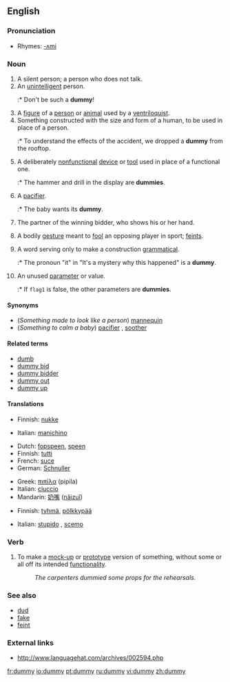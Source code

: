 ==English==

===Pronunciation===
*Rhymes: [[Rhymes:English:-ʌmi|-ʌmi]]

===Noun===
{{en-noun|dummies}}

# A silent person; a person who does not talk.
# An [[unintelligent]] person.
#:* Don't be such a '''dummy'''!
# A [[figure]] of a [[person]] or [[animal]] used by a [[ventriloquist]].
# Something constructed with the size and form of a human, to be used in place of a person.
#:* To understand the effects of the accident, we dropped a '''dummy''' from the rooftop.
# A deliberately [[nonfunctional]] [[device]] or [[tool]] used in place of a functional one.
#:* The hammer and drill in the display are '''dummies'''.
# {{context|Australia|UK}} A [[pacifier]].
#:* The baby wants its '''dummy'''.
# {{bridge}} The partner of the winning bidder, who shows his or her hand.
# <!--Dialect?--> A bodily [[gesture]] meant to [[fool]] an opposing player in sport; [[feint]]s.
# {{linguistics}} A word serving only to make a construction [[grammatical]].
#:* The pronoun "it" in "It's a mystery why this happened" is a '''dummy'''.
# {{complang}} An unused [[parameter]] or value.
#:* If <code>flag1</code> is false, the other parameters are '''dummies'''.

====Synonyms====
*(''Something made to look like a person'') [[mannequin]]
*(''Something to calm a baby'') [[pacifier]] {{italbrac|US}}, [[soother]] {{italbrac|Canada}}

====Related terms====
*[[dumb]]
*[[dummy bid]]
*[[dummy bidder]]
*[[dummy out]]
*[[dummy up]]

====Translations====
{{trans-top|something constructed with the size and form of a human}}
*Finnish: [[nukke]]
{{trans-mid}}
*Italian: [[manichino]] {{m}}
{{trans-bottom}}

{{trans-top|for a baby}}
*Dutch: [[fopspeen]], [[speen]] {{m}}
*Finnish: [[tutti]]
*French: [[suce]]
*German: [[Schnuller]] {{m}}
{{trans-mid}}
*Greek: [[πιπίλα]] (pipila) {{f}}
*Italian: [[ciuccio]] {{m}}
*Mandarin: [[奶嘴]] ([[nǎizuǐ]])
{{trans-bottom}}

{{trans-top|an unintelligent person}}
*Finnish: [[tyhmä]], [[pölkkypää]]
{{trans-mid}}
*Italian: [[stupido]] {{m}}, [[it|scemo]] {{m}}
{{trans-bottom}}

===Verb===
{{en-verb|dummies|dummying|dummied}}

#To make a [[mock-up]] or [[prototype]] version of something, without some or all off its intended [[functionality]].
#: ''The carpenters dummied some props for the rehearsals.''

===See also===
*[[dud]]
*[[fake]]
*[[feint]]

===External links===
*http://www.languagehat.com/archives/002594.php

[[fr:dummy]]
[[io:dummy]]
[[pt:dummy]]
[[ru:dummy]]
[[vi:dummy]]
[[zh:dummy]]